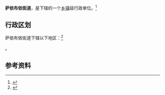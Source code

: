 {{中国乡级行政区|65/40/02/001/000}}

'''萨依布依街道'''，是{{PRC admin/fullname|65/40/02/001/000|3}}下辖的一个[[乡镇|乡镇]]级行政单位。<ref>{{PRC admin/ref sgc|{{PRC admin/parent|65/40/02/001/000}}}}</ref>

== 行政区划 ==

萨依布依街道下辖以下地区：<ref>{{PRC admin/ref sgc|65/40/02/001/000}}</ref>

{{PRC admin/children|65/40/02/001/000}}。

== 参考资料 ==

{{reflist}}

{{行政区划小作品}}
{{PRC admin/navcat|65/40/02/001/000}}